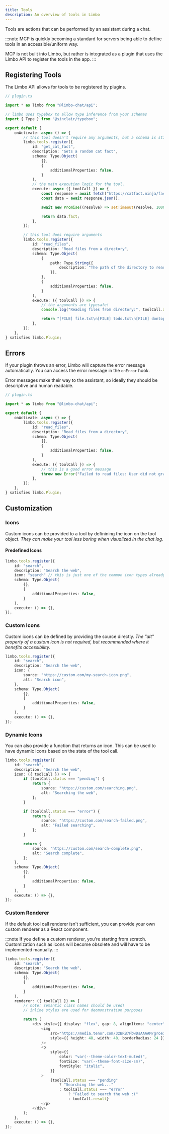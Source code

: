 ```yaml
---
title: Tools
description: An overview of tools in Limbo
---
```


Tools are actions that can be performed by an assistant during a chat.

:::note
MCP is quickly becoming a standard for servers being able to define tools in an accessible/uniform way.

MCP is not built into Limbo, but rather is integrated as a plugin that uses the Limbo API to register the tools in the app.
:::

## Registering Tools

The Limbo API allows for tools to be registered by plugins.

```ts
// plugin.ts

import * as limbo from "@limbo-chat/api";

// limbo uses typebox to allow type inference from your schemas
import { Type } from "@sinclair/typebox";

export default {
	onActivate: async () => {
		// this tool doesn't require any arguments, but a schema is still needed
		limbo.tools.register({
			id: "get_cat_fact",
			description: "Gets a random cat fact",
			schema: Type.Object(
				{},
				{
					additionalProperties: false,
				}
			),
			// the main execution logic for the tool.
			execute: async ({ toolCall }) => {
				const response = await fetch("https://catfact.ninja/fact");
				const data = await response.json();

				await new Promise((resolve) => setTimeout(resolve, 1000));

				return data.fact;
			},
		});

		// this tool does require arguments
		limbo.tools.register({
			id: "read_files",
			description: "Read files from a directory",
			schema: Type.Object(
				{
					path: Type.String({
						description: "The path of the directory to read files from",
					}),
				},
				{
					additionalProperties: false,
				}
			),
			execute: ({ toolCall }) => {
				// the arguments are typesafe!
				console.log("Reading files from directory:", toolCall.arguments.path);

				return "[FILE] file.txt\n[FILE] todo.txt\n[FILE] dontopen.txt";
			},
		});
	},
} satisfies limbo.Plugin;
```

## Errors

If your plugin throws an error, Limbo will capture the error message automatically. You can access the error message in the `onError` hook.

Error messages make their way to the assistant, so ideally they should be descriptive and human readable.

```ts {18}
// plugin.ts

import * as limbo from "@limbo-chat/api";

export default {
	onActivate: async () => {
		limbo.tools.register({
			id: "read_files",
			description: "Read files from a directory",
			schema: Type.Object(
				{},
				{
					additionalProperties: false,
				}
			),
			execute: ({ toolCall }) => {
				// this is a good error message
				throw new Error("Failed to read files: User did not grant permissions");
			},
		});
	},
} satisfies limbo.Plugin;
```

## Customization

### Icons

Custom icons can be provided to a tool by definining the icon on the tool object. _They can make your tool less boring when visualized in the chat log._

#### Predefined Icons

```ts {4}
limbo.tools.register({
	id: "search",
	description: "Search the web",
	icon: "search" // this is just one of the common icon types already available in Limbo
	schema: Type.Object(
		{},
		{
			additionalProperties: false,
		}
	),
	execute: () => {},
});
```

### Custom Icons

Custom icons can be defined by providing the source directly. _The "alt" property of a custom icon is not required, but recommended where it benefits accessibility._

```ts {4-7}
limbo.tools.register({
	id: "search",
	description: "Search the web",
	icon: {
		source: "https://custom.com/my-search-icon.png",
		alt: "Search icon",
	},
	schema: Type.Object(
		{},
		{
			additionalProperties: false,
		}
	),
	execute: () => {},
});
```

### Dynamic Icons

You can also provide a function that returns an icon. This can be used to have dynamic icons based on the state of the tool call.

```ts {4-23}
limbo.tools.register({
	id: "search",
	description: "Search the web",
	icon: ({ toolCall }) => {
		if (toolCall.status === "pending") {
			return {
				source: "https://custom.com/searching.png",
				alt: "Searching the web",
			};
		}

		if (toolCall.status === "error") {
			return {
				source: "https://custom.com/search-failed.png",
				alt: "Failed searching",
			};
		}

		return {
			source: "https://custom.com/search-complete.png",
			alt: "Search complete",
		};
	},
	schema: Type.Object(
		{},
		{
			additionalProperties: false,
		}
	),
	execute: () => {},
});
```

### Custom Renderer

If the default tool call renderer isn't sufficient, you can provide your own custom renderer as a React component.

:::note
If you define a custom renderer, you're starting from scratch. Customization such as icons will become obsolete and will have to be implemented manually.
:::

```ts {10-35}
limbo.tools.register({
	id: "search",
	description: "Search the web",
	schema: Type.Object(
		{},
		{
			additionalProperties: false,
		}
	),
	renderer: ({ toolCall }) => {
		// note: semantic class names should be used!
		// inline styles are used for deomonstration purposes

		return (
			<div style={{ display: "flex", gap: 8, alignItems: "center" }}>
				<img
					src="https://media.tenor.com/3zBRB7FbwDsAAAAM/groei-it-charlottexangie.gif"
					style={{ height: 48, width: 48, borderRadius: 24 }}
				/>
				<p
					style={{
						color: "var(--theme-color-text-muted)",
						fontSize: "var(--theme-font-size-sm)",
						fontStyle: "italic",
					}}
				>
					{toolCall.status === "pending"
						? "Searching the web..."
						: toolCall.status === "error"
							? "Failed to search the web :("
							: toolCall.result}
				</p>
			</div>
		);
	},
	execute: () => {},
});
```
